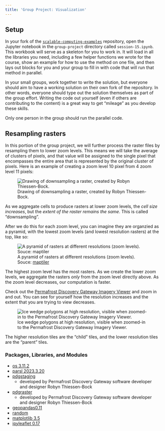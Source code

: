 ```yaml
---
title: 'Group Project: Visualization'
---
```



## Setup

In your fork of the [`scalable-computing-examples`](https://github.com/NCEAS/scalable-computing-examples) repository, open the Jupyter notebook in the `group-project` directory called `session-15.ipynb`. This workbook will serve as a skeleton for you to work in. It will load in all the libraries you need, including a few helper functions we wrote for the course, show an example for how to use the method on one file, and then lays out blocks for you and your group to fill in with code that will run that method in parallel.

In your small groups, work together to write the solution, but everyone should aim to have a working solution on their own fork of the repository. In other words, everyone should type out the solution themselves as part of the group effort. Writing the code out yourself (even if others are contributing to the content) is a great way to get "mileage" as you develop these skills. 

Only one person in the group should run the parallel code.

## Resampling rasters

In this portion of the group project, we will further process the raster files by resampling them to lower zoom levels. This means we will take the average of clusters of pixels, and that value will be assigned to the single pixel that encompasses the entire area that is represented by the original cluster of pixels. Here is an example of creating a zoom level 10 pixel from 4 zoom level 11 pixels:

![Drawing of downsampling a raster, created by Robyn Thiessen-Bock.](../images/resampling.png)

As we aggregate cells to produce rasters at lower zoom levels, the _cell size increases_, but the _extent of the raster remains the same_. This is called "downsampling".

After we do this for each zoom level, you can imagine they are organzied as a pyramid, with the lowest zoom levels (and lowest resolution rasters) at the top, like so:

![A pyramid of rasters at different resolutions (zoom levels). Souce: [maptiler](https://www.maptiler.com/google-maps-coordinates-tile-bounds-projection/#3/15.00/50.00)](../images/raster_pyramid.png)

The highest zoom level has the most rasters. As we create the lower zoom levels, we aggregate the rasters _only_ from the zoom level directly above. As the zoom level decreases, our computation is faster. 

Check out the [Permafrost Discovery Gateway Imagery Viewer]() and zoom in and out. You can see for yourself how the resolution increases and the extent that you are trying to view decreases.

![Ice wedge polygons at high resolution, visible when zoomed-in to the Permafrost Discovery Gateway Imagery Viewer.](../images/zoom_in_IWP.png)

The higher resolution tiles are the "child" tiles, and the lower resolution tiles are the "parent" tiles.

### Packages, Libraries, and Modules

- [os 3.11.2](https://docs.python.org/3/library/os.html)
- [parsl 2023.3.20](https://parsl.readthedocs.io/en/stable/)
- [pdgstaging](https://github.com/PermafrostDiscoveryGateway/viz-staging)
  - developed by Permafrost Discovery Gateway software developer and designer Robyn Thiessen-Bock
- [pdgraster](https://github.com/PermafrostDiscoveryGateway/viz-raster/tree/main)
  - developed by Permafrost Discovery Gateway software developer and designer Robyn Thiessen-Bock
- [geopandas0.11](https://geopandas.org/en/stable/docs.html)
- [random](https://docs.python.org/3/library/random.html)
- [matplotlib 3.5](https://matplotlib.org/3.5.3/api/_as_gen/matplotlib.pyplot.html)
- [ipyleaflet 0.17](https://ipyleaflet.readthedocs.io/en/latest/)